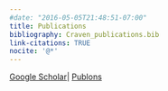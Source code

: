 ```yaml
---
#date: "2016-05-05T21:48:51-07:00"
title: Publications
bibliography: Craven_publications.bib
link-citations: TRUE
nocite: '@*'
---
```

[Google Scholar](https://scholar.google.com/citations?user=rz2vROgAAAAJ&hl=en&authuser=1)|
[Publons](https://publons.com/researcher/313540/dylan-craven/)
